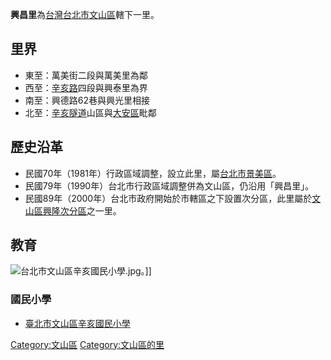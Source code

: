 {{ROC Village or Li Info
|City/CountyName=臺北市
|DivName=文山區
|Village/LiName=興昌
|Village/Li=里
|OldName=
|Longitude=
|Latitude=
|AreaTotal=0.4755
|HouseholdTotal=2,736
|PopTotal=7,081
|YearMonth=2008年9月
|Male=3,419
|Female=3,662
|Head=吳融昊
|Sub=25
|Website=http://www.taipeilink.net/cgi-bin/SM_theme?page=43795d66
|Neighbors=[[萬美里|萬美里]]、[[興光里|興光里]]、[[興泰里_(台灣)|興泰里]]<br>[[大安區_(臺北市)|大安區]]：<br>[[黎元里|黎元里]]、[[黎孝里|黎孝里]]、[[黎和里|黎和里]]
|MapLocation=XingChangLi in WenShan.png
|Tel=
|Address=
|DataSource=戶口資料：[http://www.czone.tcg.gov.tw/tp92-1/index.htm1 台北市區里鄰電子地圖]
}}
'''興昌里'''為[[台灣|台灣]][[台北市|台北市]][[文山區|文山區]]轄下一里。

==里界==
*東至：萬美街二段與萬美里為鄰
*西至：[[辛亥路|辛亥路]]四段與興泰里為界
*南至：興德路62巷與興光里相接
*北至：[[辛亥隧道|辛亥隧道]]山區與[[大安區_(台北市)|大安區]]毗鄰

==歷史沿革==
*民國70年（1981年）行政區域調整，設立此里，屬[[台北市|台北市]][[景美區|景美區]]。
*民國79年（1990年）台北市行政區域調整併為文山區，仍沿用「興昌里」。
*民國89年（2000年）台北市政府開始於市轄區之下設置次分區，此里屬於[[文山區|文山區]][[興隆次分區|興隆次分區]]之一里。

== 教育 ==
[[File:台北市文山區辛亥國民小學.jpg|thumb]]。]]
=== 國民小學 ===
*[[臺北市文山區辛亥國民小學|臺北市文山區辛亥國民小學]]

{{臺北市文山區}}

[[Category:文山區|Category:文山區]]
[[Category:文山區的里|Category:文山區的里]]